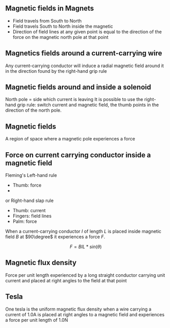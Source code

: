 ## Magnetic fields in Magnets
- Field travels from South to North 
- Field travels South to North inside the magnetic
- Direction of field lines at any given point is equal to the direction of the force on the magnetic north pole at that point

## Magnetics fields around a current-carrying wire
Any current-carrying conductor will induce a radial magnetic field around it in the direction found by the right-hand grip rule

## Magnetic fields around and inside a solenoid
North pole = side which current is leaving
It is possible to use the right-hand grip rule: switch current and magnetic field, the thumb points in the direction of the north pole.

## Magnetic fields
A region of space where a magnetic pole experiences a force

## Force on current carrying conductor inside a magnetic field
Fleming's Left-hand rule
- Thumb: force
- 
 
or Right-hand slap rule
- Thumb: current
- Fingers: field lines
- Palm: force

When a current-carrying conductor $I$ of length $L$ is placed inside magnetic field $B$ at $90\degree$ it experiences a force $F$.

$$
F = BIL*sin(\theta)
$$

## Magnetic flux density
Force per unit length experienced by a long straight conductor carrying unit current and placed at right angles to the field at that point

## Tesla
One tesla is the uniform magnetic flux density when a wire carrying a current of 1.0A is placed at right angles to a magnetic field and experiences a force per unit length of 1.0N